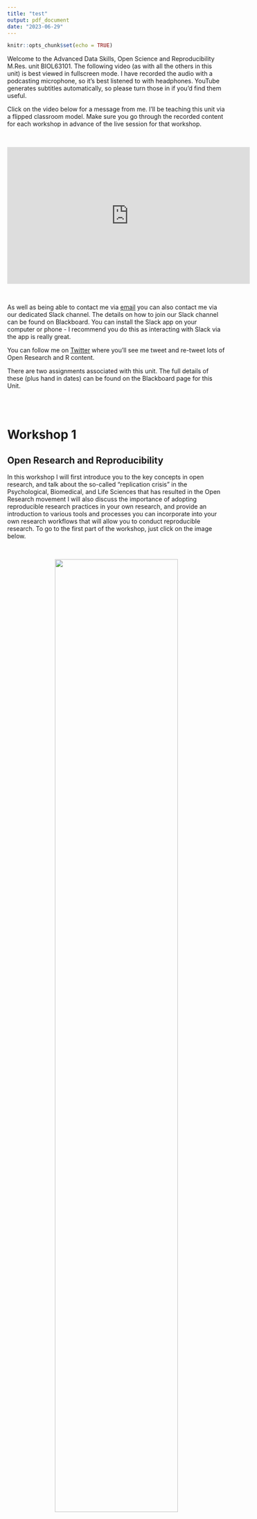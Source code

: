 ```yaml
---
title: "test"
output: pdf_document
date: "2023-06-29"
---
```


```r
knitr::opts_chunk$set(echo = TRUE)
```


Welcome to the Advanced Data Skills, Open Science and Reproducibility M.Res. unit BIOL63101. The following video (as with all the others in this unit) is best viewed in fullscreen mode. I have recorded the audio with a podcasting microphone, so it's best listened to with headphones. YouTube generates subtitles automatically, so please turn those in if you'd find them useful.

Click on the video below for a message from me. I'll be teaching this unit via a flipped classroom model. Make sure you go through the recorded content for each workshop in advance of the live session for that workshop. 

  

<center>

<iframe width="560" height="315" src="https://youtube.com/embed/h_A9ti884dY" frameborder="0" data-external="1" allowfullscreen>

</iframe>

</center>

  

As well as being able to contact me via [email](mailto:drandrewjstewart@gmail.com) you can also contact me via our dedicated Slack channel. The details on how to join our Slack channel can be found on Blackboard. You can install the Slack app on your computer or phone - I recommend you do this as interacting with Slack via the app is really great.

You can follow me on [Twitter](https://twitter.com/ajstewart_lang?lang=en) where you'll see me tweet and re-tweet lots of Open Research and R content.

There are two assignments associated with this unit. The full details of these (plus hand in dates) can be found on the Blackboard page for this Unit.

   \
  

# Workshop 1

## Open Research and Reproducibility

In this workshop I will first introduce you to the key concepts in open research, and talk about the so-called "replication crisis" in the Psychological, Biomedical, and Life Sciences that has resulted in the Open Research movement I will also discuss the importance of adopting reproducible research practices in your own research, and provide an introduction to various tools and processes you can incorporate into your own research workflows that will allow you to conduct reproducible research. To go to the first part of the workshop, just click on the image below.

<center>

 

[![](images/open_research.png){width="75%"}](https://ajstewartlang.github.io/01_open_research_and_reproducibility/knitted_workshop/01_open_research_and_reproducibility.html)

   

</center>

## Experimental Power

The second part of this workshop covers experimental power (and why it is important). One of the insights revealed by the "replication crisis" is that very often research is underpowered for the effect size of interest (i.e., even if the effect is there, your experiment is unlikely to find it). Many of the issues stem from researchers not spending sufficient time considering the power aspects of their research design. In this workshop, I'll provide you with an overview of some of the issues - just click on the image below to view this second part of the workshop:

<center>

 

[![](images/experimental_power.png){width="75%"}](https://ajstewartlang.github.io/13_experimental_power/knitted_workshop/13_experimental_power.html)

   

</center>

## Open Source Software

The third part of the workshop involves a very brief overview of open source software, the use of which is arguably key for researchers to be able to adopt open and reproducible research workflows. To view this third part, just click on the image below.

<center>

 

[![](images/open_source.png){width="75%"}](https://ajstewartlang.github.io/24_open_source/knitted_workshop/24_open_source.html)

   

</center>

  

# Workshop 2

## Starting with R and RStudio Desktop

In this workshop I'll introduce you to R (the language) and RStudio Desktop (the environment we use to interact with the language). I've also added a link to a great talk by the founder of RStudio, J.J. Alaire. At the end of the workshop I have put together a video which will show you how to run your first R script.

<center>

 

[![](images/starting_with_r.png){width="75%"}](https://ajstewartlang.github.io/02_starting_with_r/knitted_workshop/02_starting_with_r.html)

   

</center>

  

# Workshop 3

## Data Wrangling

In this workshop I will introduce you to a number of key packages known as the `Tidyverse` These packages contain a large number of functions for working with data in tidy format. By making our data wrangling reproducible (i.e., by coding it in R), we can easily re-run this stage of our analysis pipeline as new data gets added. Reproducibility of the data wrangling stage is a key part of the analysis process and often gets overlooked in terms of needing to ensure it is reproducible. There are two parts to this workshop. The first focuses on data wrangling/tidying. To go to this first part, just click on the image below.

<center>

 

[![](images/data_wrangling.png){width="75%"}](https://ajstewartlang.github.io/03_data_wrangling/knitted_workshop/03_data_wrangling.html)

 

</center>

  

## Summarising Your Data

Once you have completed this first part and have your R script up and running, click on the image below for the second part where you'll learn how to aggregate and summarise your data.

<center>

 

[![](images/summarising_your_data.png){width="75%"}](https://ajstewartlang.github.io/04_summarising_your_data/knitted_workshop/04_summarising_your_data.html)

   

</center>

  

# Workshop 4

## Data Visualisation

In this workshop we will explore the basics of Data Visualization using R. You'll have the opportunity to write an R script on your own computer that will generate some nice data visualisations. Just click on the image below to start.

<center>

 

[![](images/data_vis.png){width="75%"}](https://ajstewartlang.github.io/06_data_visualisation/knitted_workshop/06_data_visualisation)

 

</center>

  

# Workshop 5

## R Markdown

In this workshop I will show you how to generate a report in `.html` format using R Markdown. Reports written using R Markdown allow you to combine narrative that you've written alongwith R code chunks, and the output associated with those code chunks all in one `knitted` document. The assignments for this unit need to be produced using R Markdown.

<center>

 

[![](images/introduction_to_r_markdown.png){width="75%"}](https://ajstewartlang.github.io/19_introduction_to_r_markdown/knitted_workshop/19_introduction_to_r_markdown.html)

 

</center>

  

# Workshop 6

## Regression Part 1

In this workshop we will explore Simple Regression in the context of the General Linear Model (GLM). You will also have the opportunity to build some regression models where you predict an outcome variable on the basis of one predictor. You will also learn how to run model diagnostics to ensure you are not violating any key assumptions of regression.

<center>

 

[![](images/glm_regression_pt1.png){width="75%"}](https://ajstewartlang.github.io/09_glm_regression_pt1/knitted_workshop/09_glm_regression_pt1.html)

 

</center>

  

# Workshop 7

## Regression Part 2

In this workshop will explore Multiple Regression in the context of the General Linear Model (GLM). Multiple Regressions builds on Simple Regression, except that having one predictor (as is the case with Simple Regression) we will be dealing with multiple predictors. Again, you will have the opporunity to build some regression models and use various methods to decide which one is 'best'. You will also learn how to run model disagnostics for these models as you did in the case of Simple Regression.

<center>

 

[![](images/glm_regression_pt2.png){width="75%"}](https://ajstewartlang.github.io/10_glm_regression_pt2/knitted_workshop/10_glm_regression_pt2.html)

 

</center>

  

# Workshop 8

## ANOVA Part 1

In this workshop we will explore Analysis of Variance (ANOVA) in the context of model building in R for between participants designs, repeated measures designs, and factorial designs. You will learn how to use the {afex} package for building models with Type III Sums of Squares, and the {emmeans} package to conduct follow up tests to explore main effects and interactions.

<center>

 

[![](images/glm_anova_pt1.png){width="75%"}](https://ajstewartlang.github.io/11_glm_anova_pt1/knitted_workshop/11_glm_anova_pt1.html)

 

</center>

  

# Workshop 9

## ANOVA Part 2

In this workshop we will build on Workshop 8 to explore Analysis of Covariance (ANCOVA). In this workshop we will also examine ANOVA and ANCOVA as special cases of regression and see how we can build both via a linear model. By then doing this yourselves, you wil hopefully be convinced that ANOVA and regression are really the same thing.

<center>

 

[![](images/glm_anova_pt2.png){width="75%"}](https://ajstewartlang.github.io/12_glm_anova_pt2/knitted_workshop/12_glm_anova_pt2.html)

 

</center>

  

# Workshop 10

This workshop will introduce you to Binder, a tool for allowing you to reproduce your computational environment, as well as your code and data, and share all of these with a collaborator via sharing a simple web link.

<center>

 

[![](images/binder.png){width="75%"}](https://ajstewartlang.github.io/23_introduction_to_binder/knitted_workshop/23_introduction_to_binder.html)

 

</center>

  

## Technical Details

The structure for this unit was very much inspired by the [Sharing At Short Notice](https://rstudio.com/resources/webinars/sharing-on-short-notice-how-to-get-your-materials-online-with-r-markdown/) webinar by Alison Hill and Desirée De Leon.

The repo for each workshop can be accessed via the 'Improve this Workshop' link at the bottom of each workshop page. The workshops and this website were all written using [R Markdown](https://rmarkdown.rstudio.com/) and the website is hosted on [Netlify](https://www.netlify.com/) via continunous deployment from [this GitHub repository](https://github.com/ajstewartlang/MRes_BIOL63101).

The source code for each of the Workshops above is licensed under the [MIT license](https://opensource.org/licenses/MIT), and the lecture content under [CC-BY](https://creativecommons.org/licenses/by/4.0/).


